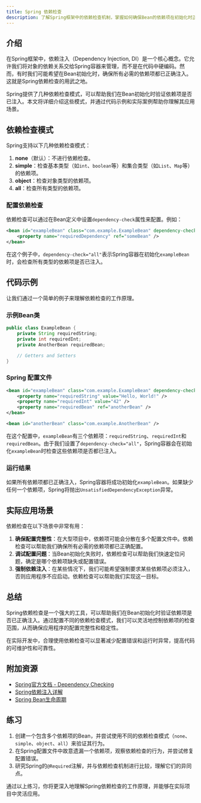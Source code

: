 ```yaml
---
title: Spring 依赖检查
description: 了解Spring框架中的依赖检查机制，掌握如何确保Bean的依赖项在初始化时正确注入。
---
```


## 介绍

在Spring框架中，依赖注入（Dependency Injection, DI）是一个核心概念。它允许我们将对象的依赖关系交给Spring容器来管理，而不是在代码中硬编码。然而，有时我们可能希望在Bean初始化时，确保所有必需的依赖项都已正确注入。这就是Spring依赖检查的用武之地。

Spring提供了几种依赖检查模式，可以帮助我们在Bean初始化时验证依赖项是否已注入。本文将详细介绍这些模式，并通过代码示例和实际案例帮助你理解其应用场景。

## 依赖检查模式

Spring支持以下几种依赖检查模式：

1. **none**（默认）：不进行依赖检查。
2. **simple**：检查基本类型（如`int`、`boolean`等）和集合类型（如`List`、`Map`等）的依赖项。
3. **object**：检查对象类型的依赖项。
4. **all**：检查所有类型的依赖项。

### 配置依赖检查

依赖检查可以通过在Bean定义中设置`dependency-check`属性来配置。例如：

```xml
<bean id="exampleBean" class="com.example.ExampleBean" dependency-check="all">
    <property name="requiredDependency" ref="someBean" />
</bean>
```

在这个例子中，`dependency-check="all"`表示Spring容器在初始化`exampleBean`时，会检查所有类型的依赖项是否已注入。

## 代码示例

让我们通过一个简单的例子来理解依赖检查的工作原理。

### 示例Bean类

```java
public class ExampleBean {
    private String requiredString;
    private int requiredInt;
    private AnotherBean requiredBean;

    // Getters and Setters
}
```

### Spring 配置文件

```xml
<bean id="exampleBean" class="com.example.ExampleBean" dependency-check="all">
    <property name="requiredString" value="Hello, World!" />
    <property name="requiredInt" value="42" />
    <property name="requiredBean" ref="anotherBean" />
</bean>

<bean id="anotherBean" class="com.example.AnotherBean" />
```

在这个配置中，`exampleBean`有三个依赖项：`requiredString`、`requiredInt`和`requiredBean`。由于我们设置了`dependency-check="all"`，Spring容器会在初始化`exampleBean`时检查这些依赖项是否都已注入。

### 运行结果

如果所有依赖项都已正确注入，Spring容器将成功初始化`exampleBean`。如果缺少任何一个依赖项，Spring将抛出`UnsatisfiedDependencyException`异常。

## 实际应用场景

依赖检查在以下场景中非常有用：

1. **确保配置完整性**：在大型项目中，依赖项可能会分散在多个配置文件中。依赖检查可以帮助我们确保所有必需的依赖项都已正确配置。
2. **调试配置问题**：当Bean初始化失败时，依赖检查可以帮助我们快速定位问题，确定是哪个依赖项缺失或配置错误。
3. **强制依赖注入**：在某些情况下，我们可能希望强制要求某些依赖项必须注入，否则应用程序不应启动。依赖检查可以帮助我们实现这一目标。

## 总结

Spring依赖检查是一个强大的工具，可以帮助我们在Bean初始化时验证依赖项是否已正确注入。通过配置不同的依赖检查模式，我们可以灵活地控制依赖项的检查范围，从而确保应用程序的配置完整性和稳定性。

在实际开发中，合理使用依赖检查可以显著减少配置错误和运行时异常，提高代码的可维护性和可靠性。

## 附加资源

- [Spring官方文档 - Dependency Checking](https://docs.spring.io/spring-framework/docs/current/reference/html/core.html#beans-dependency-checking)
- [Spring依赖注入详解](https://example.com/spring-dependency-injection)
- [Spring Bean生命周期](https://example.com/spring-bean-lifecycle)

## 练习

1. 创建一个包含多个依赖项的Bean，并尝试使用不同的依赖检查模式（`none`、`simple`、`object`、`all`）来验证其行为。
2. 在Spring配置文件中故意遗漏一个依赖项，观察依赖检查的行为，并尝试修复配置错误。
3. 研究Spring的`@Required`注解，并与依赖检查机制进行比较，理解它们的异同点。

通过以上练习，你将更深入地理解Spring依赖检查的工作原理，并能够在实际项目中灵活应用。